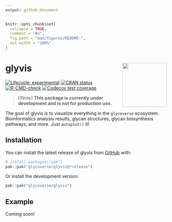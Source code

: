 ```yaml
---
output: github_document
---
```


<!-- README.md is generated from README.Rmd. Please edit that file -->

```r
knitr::opts_chunk$set(
  collapse = TRUE,
  comment = "#>",
  fig.path = "man/figures/README-",
  out.width = "100%"
)
```

# glyvis <a href="https://glycoverse.github.io/glyvis/"><img src="man/figures/logo.png" align="right" height="138" /></a>

<!-- badges: start -->
[![Lifecycle: experimental](https://img.shields.io/badge/lifecycle-experimental-orange.svg)](https://lifecycle.r-lib.org/articles/stages.html#experimental)
[![CRAN status](https://www.r-pkg.org/badges/version/glyvis)](https://CRAN.R-project.org/package=glyvis)
[![R-CMD-check](https://github.com/glycoverse/glyvis/actions/workflows/R-CMD-check.yaml/badge.svg)](https://github.com/glycoverse/glyvis/actions/workflows/R-CMD-check.yaml)
[![Codecov test coverage](https://codecov.io/gh/glycoverse/glyvis/graph/badge.svg)](https://app.codecov.io/gh/glycoverse/glyvis)
<!-- badges: end -->

> [!Note]
> **This package is currently under development and is not for production use.**

The goal of glyvis is to visualize everything in the `glycoverse` ecosystem.
Bioinformatics analysis results, glycan structures, glycan biosynthesis pathways, and more.
Just `autoplot()` it!

## Installation

You can install the latest release of glyvis from [GitHub](https://github.com/) with:

``` r
# install.packages("pak")
pak::pak("glycoverse/glyvis@*release")
```

Or install the development version:

``` r
pak::pak("glycoverse/glyvis")
```

## Example

Coming soon!

